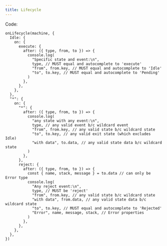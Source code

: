 ```yaml
---
title: Lifecycle
---
```


<LifecycleDemo client:visible />

Code:

```tsx
onLifecycle(machine, {
  Idle: {
    on: {
      execute: {
        after: ({ type, from, to }) => {
          console.log(
            "Specific state and event:\n",
            type, // MUST equal and autocomplete to 'execute'
            "from", from.key, // MUST equal and autocomplete to 'Idle'
            "to", to.key, // MUST equal and autocomplete to 'Pending'
          )
        },
      },
    },
  },
  "*": {
    on: {
      "*": {
        after: ({ type, from, to }) => {
          console.log(
            "any state with any event:\n",
            type, // any valid event b/c wildcard event
            "from", from.key, // any valid state b/c wildcard state
            "to", to.key, // any valid exit state (which excludes Idle)
            "with data", to.data, // any valid state data b/c wildcard state
          )
        },
      },
      reject: {
        after: ({ type, from, to }) => {
          const { name, stack, message } = to.data // can only be Error type
          console.log(
            "Any reject event:\n",
            type, // MUST be 'reject'
            "from", from.key, // any valid state b/c wildcard state
            "with data", from.data, // any valid state data b/c wildcard state
            "to", to.key, // MUST equal and autocomplete to 'Rejected'
            "Error", name, message, stack, // Error properties
          )
        },
      },
    },
  },
})
```

